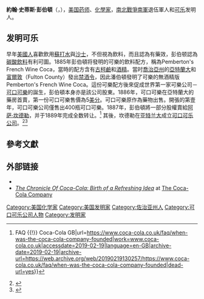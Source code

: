 {{noteTA
|G1=美国州份
}}
{{Infobox person
|name          = 約翰·S·彭伯頓
|image         = John Pemberton.jpg
|caption       = 約翰·史蒂斯·彭伯頓
|birth_date    = {{birth date|1831|7|8}}
|birth_place   = {{USA}}[[佐治亚州|佐治亚州]][[诺克斯维尔|诺克斯维尔]]
|death_date    = {{death date and age|1888|8|16|1831|7|8}}
|death_place   = {{USA}}[[佐治亚州|佐治亚州]][[亚特兰大|亚特兰大]]
|resting_place = [[佐治亚州|佐治亚州]][[哥伦布_(佐治亚州)|哥伦布]]林伍德墓地
|resting_place_coordinates = 
|residence     = 
|known_for     = [[可口可乐|可口可乐]]
|education     = 
|spouse        = 安·伊麗莎·克利福德·劉易斯
|children      = 1
|parents       = {{Plainlist|
* 詹姆斯·克利福德·彭伯頓（父親）
* 瑪莎·L·甘特 （母親）
}}
|relations     = 
|occupation    = [[药师|药师]]
}}

'''約翰·史蒂斯·彭伯頓'''（{{lang-en|John Stith Pemberton}}，{{bd|1831年|7月8日|1888年|8月16日|Pemberton}}），[[美国|美国]][[药师|药师]]、[[化學家|化學家]]，[[南北戰爭|南北戰爭]][[美利堅邦聯|南軍]]退伍軍人和[[可乐|可乐]]发明人。

==发明可乐==
早年[[美國人|美國人]]喜歡飲用[[蘇打水|蘇打水]]與[[沙士_(飲品)|沙士]]，不但視為飲料，而且認為有藥效，彭伯顿認為[[碳酸飲料|碳酸飲料]]有利可圖。1885年彭伯頓将發明的可樂的飲料配方，稱為Pemberton's French Wine Coca，當時的配方含有[[古柯鹼|古柯鹼]]和[[酒精|酒精]]。當时[[喬治亞州|喬治亞州]]的[[亞特蘭大|亞特蘭大]]和[[富爾敦|富爾敦]]（Fulton County）發出[[禁酒令|禁酒令]]，因此潘伯頓發明了可樂的無酒精版Pemberton's French Wine Coca。這份可樂配方後來促成世界第一家可樂公司－[[可口可樂|可口可樂]]的誕生，彭伯頓本身亦是該公司股東。1886年，可口可樂在亞特蘭大的藥房首賣，第一份可口可樂售價為5[[美分|美分]]。可口可樂原作為藥物出售。開張的第壹年，可口可樂公司僅售出400瓶可口可樂。1887年，彭伯頓將一部分股權賣給[[阿萨·坎德勒|阿萨·坎德勒]]，并于1889年完成全数转让。<ref>{{Cite web|title=When Was The Coca-Cola Company Founded? {{!}} FAQ {{!}} Coca-Cola GB|url=https://www.coca-cola.co.uk/faq/when-was-the-coca-cola-company-founded|work=www.coca-cola.co.uk|accessdate=2019-02-19|language=en-GB|archive-date=2019-02-19|archive-url=https://web.archive.org/web/20190219130257/https://www.coca-cola.co.uk/faq/when-was-the-coca-cola-company-founded|dead-url=yes}}</ref> 其後，坎德勒在[[亚特兰大|亚特兰大]]成立[[可口可乐公司|可口可乐公司]]。<ref>{{Cite web|title=Coca‑Cola History : History of Coca‑Cola Company : About Us - Coca-Cola Ireland|url=https://www.coca-cola.ie/stories/history-of-coca-cola-1886-1892|work=www.coca-cola.ie|accessdate=2019-02-19|language=en|archive-url=https://web.archive.org/web/20190219130351/https://www.coca-cola.ie/stories/history-of-coca-cola-1886-1892|archive-date=2019-02-19|dead-url=yes}}</ref><ref>{{Cite web|title=Asa Candler Purchases The Coca-Cola Company|url=https://www.coca-colacompany.com/stories/2010/08/asa-candler-purchases-the-coca-cola-company.html|work=The Coca-Cola Company|accessdate=2019-02-19|language=en-US|archive-date=2014-07-20|archive-url=https://web.archive.org/web/20140720142558/http://www.coca-colacompany.com/stories/2010/08/asa-candler-purchases-the-coca-cola-company.html|dead-url=yes}}</ref>

== 參考文獻 ==
{{reflist|2}}

== 外部链接 ==
* {{Commons category inline|John Pemberton}}
* [https://www.coca-colacompany.com/stories/the-chronicle-of-coca-cola-birth-of-a-refreshing-idea ''The Chronicle Of Coca-Cola: Birth of a Refreshing Idea''] at [[The_Coca-Cola_Company|The Coca-Cola Company]]

{{DEFAULTSORT:Pemberton, John}}
[[Category:美国化学家|Category:美国化学家]]
[[Category:美国发明家|Category:美国发明家]]
[[Category:佐治亚州人|Category:佐治亚州人]]
[[Category:可口可乐公司人物|Category:可口可乐公司人物]]
[[Category:发明家|Category:发明家]]